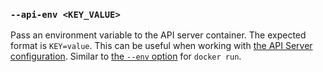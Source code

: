 ### `--api-env <KEY_VALUE>`

Pass an environment variable to the API server container.
The expected format is `KEY=value`.
This can be useful when working with [the API Server configuration][api config].
Similar to [the `--env` option][docker run env] for `docker run`.

[docker run env]: https://docs.docker.com/reference/cli/docker/container/run/#env

[api config]: /docs/reference/server-config/
